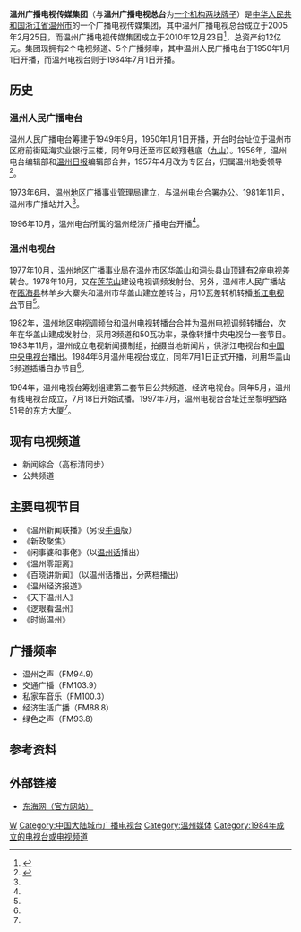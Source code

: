 {{Infobox broadcasting network
| name = 温州广播电视传媒集团
| logo = [[File:温州电视台.JPG|150px]]
| image = 
| type =  有线电视、广播
| country = {{PRC}}
| key_people = 
| headquarters = {{PRC}}[[浙江省|浙江省]][[温州市|温州市]][[鹿城区|鹿城区]]新城大道39号
| area = [[温州市|温州市]]全境及周边部分地区
| founded = 2005年2月25日
| tvstations =5套电视节目
| radiostations =5套广播节目
| callsigns = 温州广播电视总台
| website = [http://www.wztv.cn/ 东海网]
}}

'''温州广播电视传媒集团'''（与'''温州广播电视总台'''为[[一个机构两块牌子|一个机构两块牌子]]）是[[中华人民共和国|中华人民共和国]][[浙江省|浙江省]][[温州市|温州市]]的一个广播电视传媒集团，其中温州广播电视总台成立于2005年2月25日，而温州广播电视传媒集团成立于2010年12月23日<ref>{{cite web|url=http://wzrb.com.cn/article123864show.html|language=|title=温州广电传媒集团昨成立|publisher=温州日报|date=2010-12-24|accessdate=2018-06-21|archive-date=2019-05-20|archive-url=https://web.archive.org/web/20190520092539/http://wzrb.com.cn/article123864show.html|dead-url=no}}</ref>，总资产约12亿元。集团现拥有2个电视频道、5个广播频率，其中温州人民广播电台于1950年1月1日开播，而温州电视台则于1984年7月1日开播。

==历史==
===温州人民广播电台===
温州人民广播电台筹建于1949年9月，1950年1月1日开播，开台时台址位于温州市区府前街瓯海实业银行三楼，同年9月迁至市区蛟翔巷底（[[九山|九山]]）。1956年，温州电台编辑部和[[温州日报|温州日报]]编辑部合并，1957年4月改为专区台，归属温州地委领导<ref name=dfz>{{cite news|url =http://www.zjdfz.cn/tiptai.web/BookRead.aspx?bookid=201212082697|title =浙江省新闻志|publisher =浙江省人民政府地方志办公室|date =|accessdate =2018-06-10|archive-date =2017-01-14|archive-url =https://web.archive.org/web/20170114002936/http://www.zjdfz.cn/tiptai.web/BookRead.aspx?bookid=201212082697|dead-url =no}}</ref>。

1973年6月，[[温州地区|温州地区]]广播事业管理局建立，与温州电台[[合署办公|合署办公]]。1981年11月，温州市广播站并入<ref name=dfz/>。

1996年10月，温州电台所属的温州经济广播电台开播<ref name=dfz/>。

===温州电视台===
1977年10月，温州地区广播事业局在温州市区[[华盖山|华盖山]]和[[洞头县|洞头县]]山顶建有2座电视差转台。1978年10月，又在[[莲花山_(温州)|莲花山]]建设电视调频发射台。另外，温州市人民广播站在[[瓯海县|瓯海县]]林羊乡大寨头和温州市华盖山建立差转台，用10瓦差转机转播[[浙江电视台|浙江电视台]]节目<ref name=dfz/>。

1982年，温州地区电视调频台和温州电视转播台合并为温州电视调频转播台，次年在华盖山建成发射台，采用3频道和50瓦功率，录像转播中央电视台一套节目。1983年11月，温州成立电视新闻摄制组，拍摄当地新闻片，供浙江电视台和[[中国中央电视台|中国中央电视台]]播出。1984年6月温州电视台成立，同年7月1日正式开播，利用华盖山3频道插播自办节目<ref name=dfz/>。

1994年，温州电视台筹划组建第二套节目公共频道、经济电视台。同年5月，温州有线电视台成立，7月18日开始试播。1997年7月，温州电视台台址迁至黎明西路51号的东方大厦<ref name=dfz/>。

== 现有电视频道 ==
* 新闻综合（高标清同步）
* 公共频道

== 主要电视节目 ==
*《温州新闻联播》（另设[[手语|手语]]版）
*《新政聚焦》
*《闲事婆和事佬》（以[[温州话|温州话]]播出）
*《温州零距离》
*《百晓讲新闻》（以温州话播出，分两档播出）
*《温州经济报道》
*《天下温州人》
*《逻眼看温州》
*《时尚温州》

==广播频率==
*温州之声（FM94.9）
*交通广播（FM103.9）
*私家车音乐（FM100.3）
*经济生活广播（FM88.8）
*绿色之声（FM93.8）

==参考资料==
{{reflist}}

== 外部链接 ==
*[http://www.wztv.cn/ 东海网（官方网站）] {{Wayback|url=http://www.wztv.cn/ |date=20210420162807 }}

{{浙江電視台}}

[[Category:浙江省电视台|W]]
[[Category:中国大陆城市广播电视台|Category:中国大陆城市广播电视台]]
[[Category:温州媒体|Category:温州媒体]]
[[Category:1984年成立的电视台或电视频道|Category:1984年成立的电视台或电视频道]]
